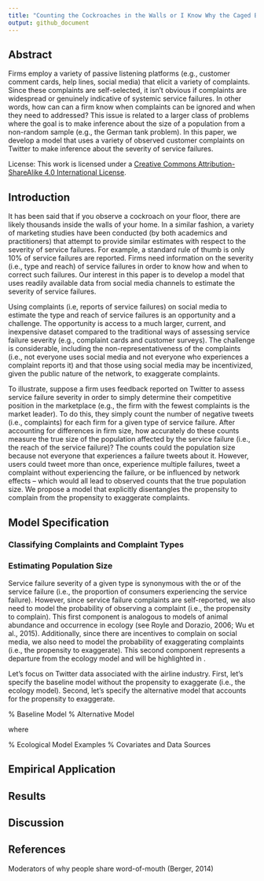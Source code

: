 ```yaml
---
title: "Counting the Cockroaches in the Walls or I Know Why the Caged Bird Tweets: Assessing the Severity of Service Failures Through Social Chatter"
output: github_document
---
```


## Abstract

Firms employ a variety of passive listening platforms (e.g., customer comment cards, help lines, social media) that elicit a variety of complaints. Since these complaints are self-selected, it isn't obvious if complaints are widespread or genuinely indicative of systemic service failures. In other words, how can can a firm know when complaints can be ignored and when they need to addressed? This issue is related to a larger class of problems where the goal is to make inference about the size of a population from a non-random sample (e.g., the German tank problem). In this paper, we develop a model that uses a variety of observed customer complaints on Twitter to make inference about the severity of service failures.

License: This work is licensed under a [Creative Commons Attribution-ShareAlike 4.0 International License](https://creativecommons.org/licenses/by-sa/4.0/).

## Introduction

It has been said that if you observe a cockroach on your floor, there are likely thousands inside the walls of your home. In a similar fashion, a variety of marketing studies have been conducted (by both academics and practitioners) that attempt to provide similar estimates with respect to the severity of service failures. For example, a standard rule of thumb is only 10\% of service failures are reported. Firms need information on the severity (i.e., type and reach) of service failures in order to know how and when to correct such failures. Our interest in this paper is to develop a model that uses readily available data from social media channels to estimate the severity of service failures.

Using complaints (i.e, reports of service failures) on social media to estimate the type and reach of service failures is an opportunity and a challenge. The opportunity is access to a much larger, current, and inexpensive dataset compared to the traditional ways of assessing service failure severity (e.g., complaint cards and customer surveys). The challenge is considerable, including the non-representativeness of the complaints (i.e., not everyone uses social media and not everyone who experiences a complaint reports it) and that those using social media may be incentivized, given the public nature of the network, to exaggerate complaints.

To illustrate, suppose a firm uses feedback reported on Twitter to assess service failure severity in order to simply determine their competitive position in the marketplace (e.g., the firm with the fewest complaints is the market leader). To do this, they simply count the number of negative tweets (i.e., complaints) for each firm for a given type of service failure. After accounting for differences in firm size, how accurately do these counts measure the true size of the population affected by the service failure (i.e., the reach of the service failure)? The counts could \emph{underestimate} the population size because not everyone that experiences a failure tweets about it. However, users could tweet more than once, experience multiple failures, tweet a complaint without experiencing the failure, or be influenced by network effects -- which would all lead to observed counts that \emph{overestimate} the true population size. We propose a model that explicitly disentangles the propensity to complain from the propensity to exaggerate complaints.

## Model Specification

### Classifying Complaints and Complaint Types

### Estimating Population Size

Service failure severity of a given type is synonymous with the \emph{size} or \emph{reach} of the service failure (i.e., the proportion of consumers experiencing the service failure). However, since service failure complaints are self-reported, we also need to model the probability of observing a complaint (i.e., the propensity to complain). This first component is analogous to models of animal abundance and occurrence in ecology (see Royle and Dorazio, 2006; Wu et al., 2015). Additionally, since there are incentives to complain on social media, we also need to model the probability of exaggerating complaints (i.e., the propensity to exaggerate). This second component represents a departure from the ecology model and will be highlighted in \textcolor{red}{red}.

Let's focus on Twitter data associated with the airline industry. First, let's specify the baseline model without the propensity to exaggerate (i.e., the ecology model). Second, let's specify the alternative model that accounts for the propensity to exaggerate.

% Baseline Model
\subsection{Baseline Model}
\begin{align}
y_{tj} &\sim \text{Binomial}(N_j,\theta_j)\\
N_j &\sim \text{Poisson}(\lambda_j)\\
\lambda_j &= \text{exp}(X\psi)\\
\theta_j &= \text{logit}(W\gamma)
\end{align}
\begin{itemize}\singlespacing
\item[] $t=1,\dotsc,T$ time periods
\item[] $j=1,\dotsc,J$ airlines
\item[] $y_{tj}$: number of observed complaints at time $t$ for airline $j$
\item[] $N_j$: number of service failures for airline $j$
\item[] $\lambda_j$: $P$-vector of rate of service failures for airline $j$
\item[] $\theta_j$: $K$-vector of complaining probabilities for airline $j$
\item[] $X$: $J \times P$ matrix of covariates driving airline service failures
\item[] $W$: $J \times K$ matrix of covariates driving complaining
\end{itemize}

% Alternative Model
\subsection{Alternative Model}
\begin{align}
y_{tij} &\sim \text{Binomial}(N_{ij},\theta_{ij} \cdot \textcolor{red}{\gamma_{ij}})\\
N_{ij} &\sim \text{Poisson}(\lambda_{ij})\\
\lambda_{ij} &= \text{exp}(WA)\\
\theta_{ij} &= \text{logit}(XB)\\
\textcolor{red}{\gamma_{ij}} & \textcolor{red}{= \text{logit}(ZD)}
\end{align}

\noindent where

\singlespacing{
\begin{itemize}
\item[] $t=1,\dotsc,T$ time periods
\item[] $i=1,\dotsc,I$ service failure types
\item[] $j=1,\dotsc,J$ airlines
\item[] $y_{tij}$: number of observed complaints at time $t$ of type $i$ for airline $j$
\item[] $N_{ij}$: number of service failures of type $i$ for airline $j$
\item[] $\theta_{ij}$: probability of complaining about type $i$ for airline $j$
\item[] \textcolor{red}{$\gamma_{ij}$: probability of exaggerating about type $i$ for airline $j$}
\item[] $\lambda_{ij}$: rate of service failures of type $i$ for airline $j$
\item[] $W$: $T \times I \times J \times M$ array of covariates driving airline service failures
\item[] $X$: $T \times I \times J \times P$ array of covariates driving complaining
\item[] \textcolor{red}{$Z$: $T \times I \times J \times Q$ array of covariates driving exaggerating}
\end{itemize}
}

% Ecological Model Examples
\subsection{Ecological Model Examples}
\begin{enumerate}
\item Royle and Dorazio (2006), Hierarchical Models of Animal Abundance and Occurrence, \textit{Journal of Agricultural, Biological, and Environmental Statistics}.
\begin{center}
Blackbird Population Size in Switzerland
\end{center}
\begin{align*}
y_{it}|N_i,\theta_i &\sim \text{Binomial}(N_i,\theta)\\
N_i|\lambda_i&\sim \text{Poisson}(\lambda_i)\\
\log(\lambda_i)&=\alpha_0+\alpha_1\texttt{Forest}_i+\alpha_2\texttt{Elev}_i+\alpha_3\texttt{Elev}_i^2\\
\theta&\sim\text{Unif}(0,1)
\end{align*}

\item Wu, Holan, Nilon, and Winkle (2015), Bayesian Binomial Mixture Models for Estimating Abundance in Ecological Monitoring Studies, \textit{Annals of Applied Statistics}.
\begin{center}
Bird Ecosystem in Baltimore
\end{center}
\begin{align*}
y_{itk}|N_{it},\theta_{it} &\sim \text{Binomial}(N_{it},\theta_{it})\\
N_{it}|\lambda_{it}&\sim \text{Poisson}(\lambda_{it})\\
\log(\lambda_{it})&=\alpha_{0t}+\alpha_1\texttt{treecover}_i+\alpha_2\texttt{bachelors}_i+\alpha_3\texttt{income}_i\\
\text{logit}(\theta_{it})&=\beta_0+\beta_1\texttt{time}_{it}+\beta_2\texttt{airtemp}_{it}+\beta_3\texttt{cloudcover}_{it}
\end{align*}

\end{enumerate}

% Covariates and Data Sources
\subsection{Possible Covariates and Data Sources}
\begin{itemize}
\item $W$: Why does airline $j$ result in failures of type $i$ at time $t$?
	\begin{itemize}
    \item[--] Airline market share ($N$ is proportional to volume counts)
    \item[--] Late arrivals
    \item[--] Canceled flights
    \item[--] Boarding policy
    \item[--] Baggage policy
    \item[--] Wifi
    \item[--] Holiday
    \item[--] Weather
    \item[--] Labor/strikes
    \item[--] Employee satisfaction (Glassdoor)
    \item[--] Text analysis output
    \end{itemize}
\item $X$: Why do individuals in time $t$ complain about failures of type $i$ for airline $j$?
	\begin{itemize}
    \item[--] Positive/negative press (Twitter)
    \item[--] Customer satisfaction (survey)
    \item[--] Brand equity (survey)
    \item[--] Profile of social media use (Twitter)
    \item[--] Business vs. leisure travel
    \item[--] Proportion of customer base on Twitter (Twitter, need for scaling $N_{tij}$)
    \end{itemize}
\end{itemize}

## Empirical Application

## Results

## Discussion

## References

\section{Possible References}
\subsection{Word of Mouth}
Moderators of why people share word-of-mouth (Berger, 2014)
\begin{enumerate}
\item Impression management (self-enhancement, identity signaling, filling conversation space)
\item Emotion regulation (social support, venting, sense making, reducing dissonance, taking vengeance, reliving enjoyable experience)
\item Information acquisition (seeking advice, resolving problems)
\item Social bonding (reinforce shared views, reducing loneliness/exclusion)
\item Persuasion
\end{enumerate}
